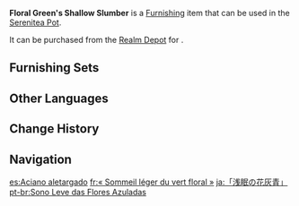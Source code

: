 {{Furnishing Infobox
|id             = 373211
|image          = Item Floral Green's Shallow Slumber.png
|category       = Landscape
|subcategory    = Terrace
|quality        = 3
|adeptal_energy = 20
|load           = 95
|reduced_load   = 95
|description    = This fluorescent plant, constantly budding but almost never blooming, displays an indigo coloring. They are commonly planted in pots of clean stone and can be found in research facilities such as [[Pardis Dhyai]].<br>Some researchers will add special compounds to slow the growth of the plant into the soil, which allows them to study the fluorescence of the plant in greater detail. Hence, this plant seems to always be in a "half-asleep" state.
|mention        = 
|blueprint      = 
|source1        = [[Realm Depot]]
}}
'''Floral Green's Shallow Slumber''' is a [[Furnishing]] item that can be used in the [[Serenitea Pot]].

It can be purchased from the [[Realm Depot]] for {{Item|Realm Currency|30|x=80}}.

==Furnishing Sets==
{{Craft Usage|type=Furnishing Set}}

==Other Languages==
{{Other Languages
|default_hidden = 1
|en      = Floral Green's Shallow Slumber
|zhs     = 「浅睡的花青」
|zhs_rm  = "Qiǎnshuì de Huāqīng"
|zht     = 「淺睡的花青」
|zht_rm  = "Qiǎnshuì de Huāqīng"
|ja      = 「浅眠の花灰青」
|ja_rm   = "Senmin no Kakaisei"{{Assumed}}
|ko      = 「선잠의 쪽빛」
|ko_rm   = "Seonjam-ui Jjokppit"
|es      = Aciano aletargado
|fr      = «&nbsp;Sommeil léger du vert floral&nbsp;»
|ru      = Летаргический цветок
|th      = "ดอกไม้ที่กำลังงีบหลับ"
|th_rm   = 
|vi      = Cánh Hoa Say Ngủ
|de      = „Cyan im Schlummer“
|id      = Lelap Singkat Hijau Dedaunan
|pt      = Sono Leve das Flores Azuladas
|tr      = Yeşil Çiçeğin Hafif Uykusu
|it      = Anturio Verde dormiente
}}

==Change History==
{{Change History|3.3}}

==Navigation==
{{Furnishing Navbox|exterior}}

[[es:Aciano aletargado]]
[[fr:« Sommeil léger du vert floral »]]
[[ja:「浅眠の花灰青」]]
[[pt-br:Sono Leve das Flores Azuladas]]